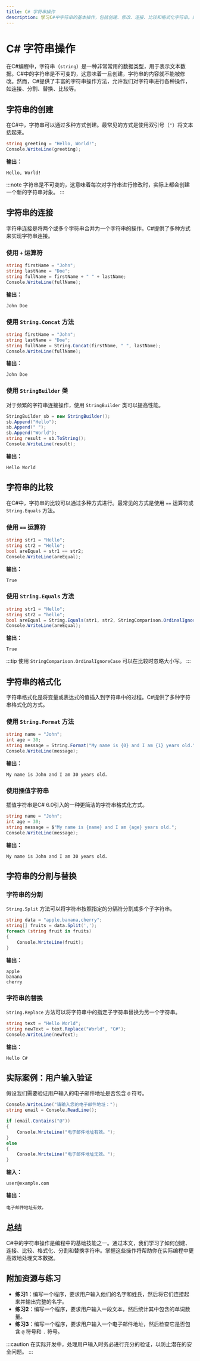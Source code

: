 ```yaml
---
title: C# 字符串操作
description: 学习C#中字符串的基本操作，包括创建、修改、连接、比较和格式化字符串。适合初学者掌握C#字符串的核心概念。
---
```


# C# 字符串操作

在C#编程中，字符串（`string`）是一种非常常用的数据类型，用于表示文本数据。C#中的字符串是不可变的，这意味着一旦创建，字符串的内容就不能被修改。然而，C#提供了丰富的字符串操作方法，允许我们对字符串进行各种操作，如连接、分割、替换、比较等。

## 字符串的创建

在C#中，字符串可以通过多种方式创建。最常见的方式是使用双引号（`"`）将文本括起来。

```csharp
string greeting = "Hello, World!";
Console.WriteLine(greeting);
```

**输出：**
```
Hello, World!
```

:::note
字符串是不可变的，这意味着每次对字符串进行修改时，实际上都会创建一个新的字符串对象。
:::

## 字符串的连接

字符串连接是将两个或多个字符串合并为一个字符串的操作。C#提供了多种方式来实现字符串连接。

### 使用 `+` 运算符

```csharp
string firstName = "John";
string lastName = "Doe";
string fullName = firstName + " " + lastName;
Console.WriteLine(fullName);
```

**输出：**
```
John Doe
```

### 使用 `String.Concat` 方法

```csharp
string firstName = "John";
string lastName = "Doe";
string fullName = String.Concat(firstName, " ", lastName);
Console.WriteLine(fullName);
```

**输出：**
```
John Doe
```

### 使用 `StringBuilder` 类

对于频繁的字符串连接操作，使用 `StringBuilder` 类可以提高性能。

```csharp
StringBuilder sb = new StringBuilder();
sb.Append("Hello");
sb.Append(" ");
sb.Append("World");
string result = sb.ToString();
Console.WriteLine(result);
```

**输出：**
```
Hello World
```

## 字符串的比较

在C#中，字符串的比较可以通过多种方式进行。最常见的方式是使用 `==` 运算符或 `String.Equals` 方法。

### 使用 `==` 运算符

```csharp
string str1 = "Hello";
string str2 = "Hello";
bool areEqual = str1 == str2;
Console.WriteLine(areEqual);
```

**输出：**
```
True
```

### 使用 `String.Equals` 方法

```csharp
string str1 = "Hello";
string str2 = "hello";
bool areEqual = String.Equals(str1, str2, StringComparison.OrdinalIgnoreCase);
Console.WriteLine(areEqual);
```

**输出：**
```
True
```

:::tip
使用 `StringComparison.OrdinalIgnoreCase` 可以在比较时忽略大小写。
:::

## 字符串的格式化

字符串格式化是将变量或表达式的值插入到字符串中的过程。C#提供了多种字符串格式化的方式。

### 使用 `String.Format` 方法

```csharp
string name = "John";
int age = 30;
string message = String.Format("My name is {0} and I am {1} years old.", name, age);
Console.WriteLine(message);
```

**输出：**
```
My name is John and I am 30 years old.
```

### 使用插值字符串

插值字符串是C# 6.0引入的一种更简洁的字符串格式化方式。

```csharp
string name = "John";
int age = 30;
string message = $"My name is {name} and I am {age} years old.";
Console.WriteLine(message);
```

**输出：**
```
My name is John and I am 30 years old.
```

## 字符串的分割与替换

### 字符串的分割

`String.Split` 方法可以将字符串按照指定的分隔符分割成多个子字符串。

```csharp
string data = "apple,banana,cherry";
string[] fruits = data.Split(',');
foreach (string fruit in fruits)
{
    Console.WriteLine(fruit);
}
```

**输出：**
```
apple
banana
cherry
```

### 字符串的替换

`String.Replace` 方法可以将字符串中的指定子字符串替换为另一个字符串。

```csharp
string text = "Hello World";
string newText = text.Replace("World", "C#");
Console.WriteLine(newText);
```

**输出：**
```
Hello C#
```

## 实际案例：用户输入验证

假设我们需要验证用户输入的电子邮件地址是否包含 `@` 符号。

```csharp
Console.WriteLine("请输入您的电子邮件地址：");
string email = Console.ReadLine();

if (email.Contains("@"))
{
    Console.WriteLine("电子邮件地址有效。");
}
else
{
    Console.WriteLine("电子邮件地址无效。");
}
```

**输入：**
```
user@example.com
```

**输出：**
```
电子邮件地址有效。
```

## 总结

C#中的字符串操作是编程中的基础技能之一。通过本文，我们学习了如何创建、连接、比较、格式化、分割和替换字符串。掌握这些操作将帮助你在实际编程中更高效地处理文本数据。

## 附加资源与练习

- **练习1**：编写一个程序，要求用户输入他们的名字和姓氏，然后将它们连接起来并输出完整的名字。
- **练习2**：编写一个程序，要求用户输入一段文本，然后统计其中包含的单词数量。
- **练习3**：编写一个程序，要求用户输入一个电子邮件地址，然后检查它是否包含 `@` 符号和 `.` 符号。

:::caution
在实际开发中，处理用户输入时务必进行充分的验证，以防止潜在的安全问题。
:::